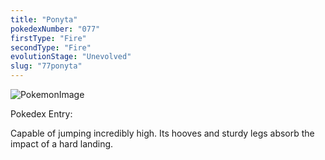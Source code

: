 ```yaml
---
title: "Ponyta"
pokedexNumber: "077"
firstType: "Fire"
secondType: "Fire"
evolutionStage: "Unevolved"
slug: "77ponyta"
---
```


![PokemonImage](https://archives.bulbagarden.net/media/upload/thumb/c/c0/0077Ponyta.png/140px-0077Ponyta.png)

Pokedex Entry:

Capable of jumping incredibly high. Its hooves and sturdy legs absorb the impact of a hard landing.
